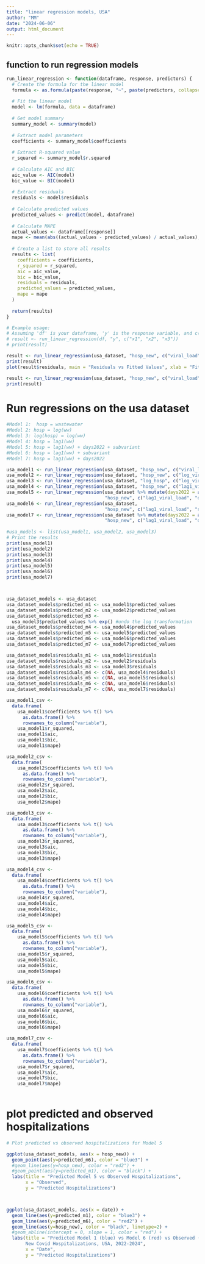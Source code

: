 ```yaml
---
title: "linear regression models, USA"
author: "MM"
date: "2024-06-06"
output: html_document
---
```


```r
knitr::opts_chunk$set(echo = TRUE)
```

## function to run regression models

```r
run_linear_regression <- function(dataframe, response, predictors) {
  # Create the formula for the linear model
  formula <- as.formula(paste(response, "~", paste(predictors, collapse = "+")))
  
  # Fit the linear model
  model <- lm(formula, data = dataframe)
  
  # Get model summary
  summary_model <- summary(model)
  
  # Extract model parameters
  coefficients <- summary_model$coefficients
  
  # Extract R-squared value
  r_squared <- summary_model$r.squared
  
  # Calculate AIC and BIC
  aic_value <- AIC(model)
  bic_value <- BIC(model)
  
  # Extract residuals
  residuals <- model$residuals
  
  # Calculate predicted values
  predicted_values <- predict(model, dataframe)
  
  # Calculate MAPE
  actual_values <- dataframe[[response]]
  mape <- mean(abs((actual_values - predicted_values) / actual_values), na.rm = TRUE) * 100
  
  # Create a list to store all results
  results <- list(
    coefficients = coefficients,
    r_squared = r_squared,
    aic = aic_value,
    bic = bic_value,
    residuals = residuals,
    predicted_values = predicted_values,
    mape = mape
  )
  
  return(results)
}

# Example usage:
# Assuming 'df' is your dataframe, 'y' is the response variable, and c('x1', 'x2', 'x3') are the predictor variables
# result <- run_linear_regression(df, "y", c("x1", "x2", "x3"))
# print(result)

result <- run_linear_regression(usa_dataset, "hosp_new", c("viral_load"))
print(result)
plot(result$residuals, main = "Residuals vs Fitted Values", xlab = "Fitted Values", ylab = "Residuals")

result <- run_linear_regression(usa_dataset, "hosp_new", c("viral_load"))
print(result)

```
# Run regressions on the usa dataset
```r
#Model 1:  hosp = wastewater
#Model 2: hosp = log(ww)
#Model 3: log(hosp) = log(ww)
#Model 4: hosp = lag1(ww)
#Model 5: hosp = lag1(ww) + days2022 + subvariant
#Model 6: hosp = lag1(ww) + subvariant
#Model 7: hosp = lag1(ww) + days2022

usa_model1 <- run_linear_regression(usa_dataset, "hosp_new", c("viral_load"))
usa_model2 <- run_linear_regression(usa_dataset, "hosp_new", c("log_viral_load"))
usa_model3 <- run_linear_regression(usa_dataset, "log_hosp", c("log_viral_load"))
usa_model4 <- run_linear_regression(usa_dataset, "hosp_new", c("lag1_viral_load"))
usa_model5 <- run_linear_regression(usa_dataset %>% mutate(days2022 = as.numeric(date - min(date))),
                                    "hosp_new", c("lag1_viral_load", "days2022", "subvariant"))
usa_model6 <- run_linear_regression(usa_dataset, 
                                    "hosp_new", c("lag1_viral_load", "subvariant"))
usa_model7 <- run_linear_regression(usa_dataset %>% mutate(days2022 = as.numeric(date - min(date))),
                                    "hosp_new", c("lag1_viral_load", "days2022"))
                                   
#usa_models <- list(usa_model1, usa_model2, usa_model3)
# Print the results
print(usa_model1)
print(usa_model2)
print(usa_model3)
print(usa_model4)
print(usa_model5)
print(usa_model6)
print(usa_model7)



usa_dataset_models <- usa_dataset
usa_dataset_models$predicted_m1 <- usa_model1$predicted_values
usa_dataset_models$predicted_m2 <- usa_model2$predicted_values
usa_dataset_models$predicted_m3 <- 
  usa_model3$predicted_values %>% exp() #undo the log transformation
usa_dataset_models$predicted_m4 <- usa_model4$predicted_values
usa_dataset_models$predicted_m5 <- usa_model5$predicted_values
usa_dataset_models$predicted_m6 <- usa_model6$predicted_values
usa_dataset_models$predicted_m7 <- usa_model7$predicted_values

usa_dataset_models$residuals_m1 <- usa_model1$residuals
usa_dataset_models$residuals_m2 <- usa_model2$residuals
usa_dataset_models$residuals_m3 <- usa_model3$residuals
usa_dataset_models$residuals_m4 <- c(NA, usa_model4$residuals)
usa_dataset_models$residuals_m5 <- c(NA, usa_model5$residuals)
usa_dataset_models$residuals_m6 <- c(NA, usa_model6$residuals)
usa_dataset_models$residuals_m7 <- c(NA, usa_model7$residuals)

usa_model1_csv <-
  data.frame(
    usa_model1$coefficients %>% t() %>% 
      as.data.frame() %>% 
      rownames_to_column("variable"),
    usa_model1$r_squared,
    usa_model1$aic,
    usa_model1$bic,
    usa_model1$mape)

usa_model2_csv <-
  data.frame(
    usa_model2$coefficients %>% t() %>% 
      as.data.frame() %>% 
      rownames_to_column("variable"),
    usa_model2$r_squared,
    usa_model2$aic,
    usa_model2$bic,
    usa_model2$mape)

usa_model3_csv <-
  data.frame(
    usa_model3$coefficients %>% t() %>% 
      as.data.frame() %>% 
      rownames_to_column("variable"),
    usa_model3$r_squared,
    usa_model3$aic,
    usa_model3$bic,
    usa_model3$mape)

usa_model4_csv <-
  data.frame(
    usa_model4$coefficients %>% t() %>% 
      as.data.frame() %>% 
      rownames_to_column("variable"),
    usa_model4$r_squared,
    usa_model4$aic,
    usa_model4$bic,
    usa_model4$mape)

usa_model5_csv <-
  data.frame(
    usa_model5$coefficients %>% t() %>% 
      as.data.frame() %>% 
      rownames_to_column("variable"),
    usa_model5$r_squared,
    usa_model5$aic,
    usa_model5$bic,
    usa_model5$mape)

usa_model6_csv <-
  data.frame(
    usa_model6$coefficients %>% t() %>% 
      as.data.frame() %>% 
      rownames_to_column("variable"),
    usa_model6$r_squared,
    usa_model6$aic,
    usa_model6$bic,
    usa_model6$mape)

usa_model7_csv <-
  data.frame(
    usa_model7$coefficients %>% t() %>% 
      as.data.frame() %>% 
      rownames_to_column("variable"),
    usa_model7$r_squared,
    usa_model7$aic,
    usa_model7$bic,
    usa_model7$mape)
  
```

# plot predicted and observed hospitalizations
```r
# Plot predicted vs observed hospitalizations for Model 5

ggplot(usa_dataset_models, aes(x = hosp_new)) +
  geom_point(aes(y=predicted_m6), color = "blue3") +
  #geom_line(aes(y=hosp_new), color = "red2") +
  #geom_point(aes(y=predicted_m1), color = "black") +
  labs(title = "Predicted Model 5 vs Observed Hospitalizations",
       x = "Observed",
       y = "Predicted Hospitalizations")



ggplot(usa_dataset_models, aes(x = date)) +
  geom_line(aes(y=predicted_m1), color = "blue3") +
  geom_line(aes(y=predicted_m6), color = "red2") +
  geom_line(aes(y=hosp_new), color = "black", linetype=2) +
  #geom_abline(intercept = 0, slope = 1, color = "red") +
  labs(title = "Predicted Model 1 (blue) vs Model 6 (red) vs Observed (dashed) 
       New Covid Hospitalizations, USA, 2022-2024",
       x = "Date",
       y = "Predicted Hospitalizations") 





```